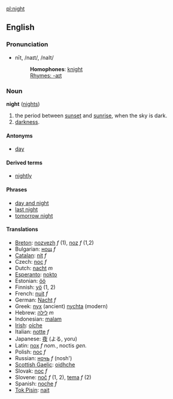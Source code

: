 [[pl:night]]
==English==
===Pronunciation===
*nīt, /naɪt/, /naIt/
*:'''Homophones''': [[knight]]
*:[[Rhymes:English:-aɪt|Rhymes: -aɪt]]

===Noun===
'''night''' ([[nights]])

#the period between [[sunset]] and [[sunrise]], when the sky is dark.
#[[darkness]].

====Antonyms====
*[[day]]

==== Derived terms ====
*[[nightly]]

==== Phrases ====
*[[day and night]]
*[[last night]]
*[[tomorrow night]]

====Translations====
*[[Breton]]: [[nozvezh]] ''f'' (1), [[noz]] ''f'' (1,2)
*Bulgarian: [[нощ]] ''f''
*[[Catalan]]: [[nit]] ''f''
*Czech: [[noc]] ''f''
*Dutch: [[nacht]] ''m''
*[[Esperanto]]: [[nokto]]
*Estonian: [[öö]]
*Finnish: [[yö]] (1, 2)
*French: [[nuit]] ''f''
*German: [[Nacht]] ''f''
*Greek: [[nyx]] (ancient) [[nychta]] (modern)
*Hebrew: [[לילה]] ''m''
*Indonesian: [[malam]]
*[[Irish]]: [[oíche]]
*Italian: [[notte]] ''f''
*Japanese: [[夜]] (よる, yoru)
*Latin: [[nox]] ''f nom.'', noctis ''gen.''
*Polish: [[noc]] ''f''
*Russian: [[ночь]] ''f'' (nosh')
*[[Scottish Gaelic]]: [[oidhche]]
*Slovak: [[noc]] ''f''
*Slovene: [[noč]] ''f'' (1, 2), [[tema]] ''f'' (2)
*Spanish: [[noche]] ''f''
*[[Tok Pisin]]: [[nait]]